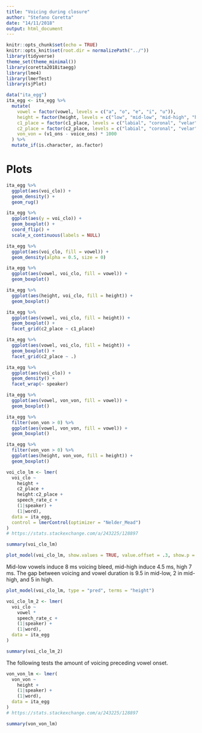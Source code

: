 ```yaml
---
title: "Voicing during closure"
author: "Stefano Coretta"
date: "14/11/2018"
output: html_document
---
```


```r
knitr::opts_chunk$set(echo = TRUE)
knitr::opts_knit$set(root.dir = normalizePath("../"))
library(tidyverse)
theme_set(theme_minimal())
library(coretta2018itaegg)
library(lme4)
library(lmerTest)
library(sjPlot)

data("ita_egg")
ita_egg <- ita_egg %>%
  mutate(
    vowel = factor(vowel, levels = c("a", "o", "e", "i", "u")),
    height = factor(height, levels = c("low", "mid-low", "mid-high", "high")),
    c1_place = factor(c1_place, levels = c("labial", "coronal", "velar")),
    c2_place = factor(c2_place, levels = c("labial", "coronal", "velar")),
    von_von = (v1_ons - voice_ons) * 1000
  ) %>%
  mutate_if(is.character, as.factor)
```

# Plots

```r
ita_egg %>%
  ggplot(aes(voi_clo)) +
  geom_density() +
  geom_rug()
```

```r
ita_egg %>%
  ggplot(aes(y = voi_clo)) +
  geom_boxplot() +
  coord_flip() +
  scale_x_continuous(labels = NULL)
```

```r
ita_egg %>%
  ggplot(aes(voi_clo, fill = vowel)) +
  geom_density(alpha = 0.5, size = 0)
```

```r
ita_egg %>%
  ggplot(aes(vowel, voi_clo, fill = vowel)) +
  geom_boxplot()
```

```r
ita_egg %>%
  ggplot(aes(height, voi_clo, fill = height)) +
  geom_boxplot()
```

```r
ita_egg %>%
  ggplot(aes(vowel, voi_clo, fill = height)) +
  geom_boxplot() +
  facet_grid(c2_place ~ c1_place)
```

```r
ita_egg %>%
  ggplot(aes(vowel, voi_clo, fill = height)) +
  geom_boxplot() +
  facet_grid(c2_place ~ .)
```

```r
ita_egg %>%
  ggplot(aes(voi_clo)) +
  geom_density() +
  facet_wrap(~ speaker)
```

```r
ita_egg %>%
  ggplot(aes(vowel, von_von, fill = vowel)) +
  geom_boxplot()
```

```r
ita_egg %>%
  filter(von_von > 0) %>%
  ggplot(aes(vowel, von_von, fill = vowel)) +
  geom_boxplot()
```

```r
ita_egg %>%
  filter(von_von > 0) %>%
  ggplot(aes(height, von_von, fill = height)) +
  geom_boxplot()
```

```r
voi_clo_lm <- lmer(
  voi_clo ~
    height +
    c2_place +
    height:c2_place +
    speech_rate_c +
    (1|speaker) +
    (1|word),
  data = ita_egg,
  control = lmerControl(optimizer = "Nelder_Mead")
)
# https://stats.stackexchange.com/a/243225/128897

summary(voi_clo_lm)
```

```r
plot_model(voi_clo_lm, show.values = TRUE, value.offset = .3, show.p = FALSE, order.terms = c(1:12))
```

Mid-low vowels induce 8 ms voicing bleed, mid-high induce 4.5 ms, high 7 ms.
The gap between voicing and vowel duration is 9.5 in mid-low, 2 in mid-high, and 5 in high.

```r
plot_model(voi_clo_lm, type = "pred", terms = "height")
```

```r
voi_clo_lm_2 <- lmer(
  voi_clo ~
    vowel *
    speech_rate_c +
    (1|speaker) +
    (1|word),
  data = ita_egg
)

summary(voi_clo_lm_2)
```

The following tests the amount of voicing preceding vowel onset.

```r
von_von_lm <- lmer(
  von_von ~
    height +
    (1|speaker) +
    (1|word),
  data = ita_egg
)
# https://stats.stackexchange.com/a/243225/128897

summary(von_von_lm)
```
